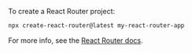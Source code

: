 To create a React Router project:

```sh
npx create-react-router@latest my-react-router-app
```

For more info,
see the [React Router docs](https://reactrouter.com/start/framework/installation).
